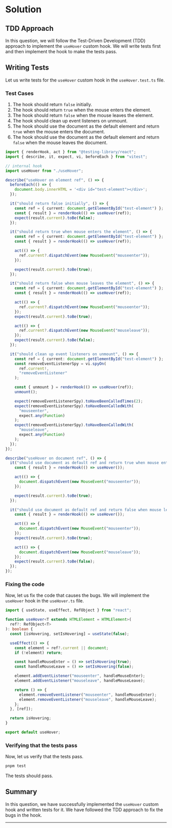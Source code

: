 # Solution

## TDD Approach

In this question, we will follow the Test-Driven Development (TDD) approach to implement the `useHover` custom hook. We will write tests first and then implement the hook to make the tests pass.

## Writing Tests

Let us write tests for the `useHover` custom hook in the `useHover.test.ts` file.

### Test Cases

1. The hook should return `false` initially.
2. The hook should return `true` when the mouse enters the element.
3. The hook should return `false` when the mouse leaves the element.
4. The hook should clean up event listeners on unmount.
5. The hook should use the document as the default element and return `true` when the mouse enters the document.
6. The hook should use the document as the default element and return `false` when the mouse leaves the document.

```ts title="useHover.test.ts" showLineNumbers
import { renderHook, act } from "@testing-library/react";
import { describe, it, expect, vi, beforeEach } from "vitest";

// internal hook
import useHover from "./useHover";

describe("useHover on element ref", () => {
  beforeEach(() => {
    document.body.innerHTML = '<div id="test-element"></div>';
  });

  it("should return false initially", () => {
    const ref = { current: document.getElementById("test-element") };
    const { result } = renderHook(() => useHover(ref));
    expect(result.current).toBe(false);
  });

  it("should return true when mouse enters the element", () => {
    const ref = { current: document.getElementById("test-element") };
    const { result } = renderHook(() => useHover(ref));

    act(() => {
      ref.current?.dispatchEvent(new MouseEvent("mouseenter"));
    });

    expect(result.current).toBe(true);
  });

  it("should return false when mouse leaves the element", () => {
    const ref = { current: document.getElementById("test-element") };
    const { result } = renderHook(() => useHover(ref));

    act(() => {
      ref.current?.dispatchEvent(new MouseEvent("mouseenter"));
    });
    expect(result.current).toBe(true);

    act(() => {
      ref.current?.dispatchEvent(new MouseEvent("mouseleave"));
    });
    expect(result.current).toBe(false);
  });

  it("should clean up event listeners on unmount", () => {
    const ref = { current: document.getElementById("test-element") };
    const removeEventListenerSpy = vi.spyOn(
      ref.current!,
      "removeEventListener"
    );

    const { unmount } = renderHook(() => useHover(ref));
    unmount();

    expect(removeEventListenerSpy).toHaveBeenCalledTimes(2);
    expect(removeEventListenerSpy).toHaveBeenCalledWith(
      "mouseenter",
      expect.any(Function)
    );
    expect(removeEventListenerSpy).toHaveBeenCalledWith(
      "mouseleave",
      expect.any(Function)
    );
  });
});

describe("useHover on document ref", () => {
  it("should use document as default ref and return true when mouse enters the document", () => {
    const { result } = renderHook(() => useHover());

    act(() => {
      document.dispatchEvent(new MouseEvent("mouseenter"));
    });

    expect(result.current).toBe(true);
  });

  it("should use document as default ref and return false when mouse leaves the document", () => {
    const { result } = renderHook(() => useHover());

    act(() => {
      document.dispatchEvent(new MouseEvent("mouseenter"));
    });
    expect(result.current).toBe(true);

    act(() => {
      document.dispatchEvent(new MouseEvent("mouseleave"));
    });
    expect(result.current).toBe(false);
  });
});

```

### Fixing the code

Now, let us fix the code that causes the bugs. We will implement the `useHover` hook in the `useHover.ts` file.

```ts title="useHover.ts" showLineNumbers
import { useState, useEffect, RefObject } from "react";

function useHover<T extends HTMLElement = HTMLElement>(
  ref?: RefObject<T>
): boolean {
  const [isHovering, setIsHovering] = useState(false);

  useEffect(() => {
    const element = ref?.current || document;
    if (!element) return;

    const handleMouseEnter = () => setIsHovering(true);
    const handleMouseLeave = () => setIsHovering(false);

    element.addEventListener("mouseenter", handleMouseEnter);
    element.addEventListener("mouseleave", handleMouseLeave);

    return () => {
      element.removeEventListener("mouseenter", handleMouseEnter);
      element.removeEventListener("mouseleave", handleMouseLeave);
    };
  }, [ref]);

  return isHovering;
}

export default useHover;
```

### Verifying that the tests pass

Now, let us verify that the tests pass.

```bash
pnpm test
```

The tests should pass.

## Summary

In this question, we have successfully implemented the `useHover` custom hook and written tests for it. We have followed the TDD approach to fix the bugs in the hook.

---
